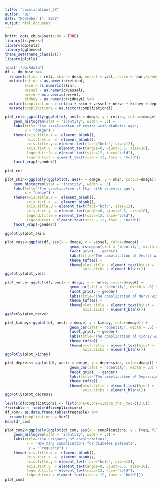 ```yaml
---
title: "complications_DZ"
author: "DZ"
date: "November 14, 2018"
output: html_document
---
```


```r
knitr::opts_chunk$set(echo = TRUE)
library(tidyverse)
library(ggplot2)
library(ggthemes)
theme_set(theme_classic())
library(plotly)
```



```r
load('./dm.Rdata')
df <- dm_base %>% 
  rename(retina = reti, skin = derm, vessel = vesl, nerve = neur,kidney = neph, depression = depress, gender = xingbie ) %>%
  mutate(retina = as.numeric(retina),
         skin = as.numeric(skin),
         vessel = as.numeric(vessel),
         nerve = as.numeric(nerve),
         kidney = as.numeric(kidney)) %>% 
  mutate(complications = retina + skin + vessel + nerve + kidney + depression) %>%
  mutate(complications = as.factor(complications))

```


```r
plot_ret<-ggplotly(ggplot(df, aes(x = dmage, y = retina, colour=dmage)) +
    geom_histogram(stat = "identity", width = .6) +
    labs(title="The complication of retina with diabetes age",
         x = "dmage") +
    theme(axis.title.x =  element_blank(),
          axis.text.x  =  element_blank(), 
          axis.title.y = element_text(face="bold", size=12),
          axis.text.y  = element_text(angle=0, vjust=0.5, size=10),
          legend.title = element_text(size=12, face="bold"),
          legend.text = element_text(size = 12, face = "bold"))+
    facet_wrap(~gender))

plot_ret
```



```r

plot_skin<-ggplotly(ggplot(df, aes(x = dmage, y = skin, colour=dmage)) +
    geom_histogram(stat = "identity", width = .6) +
    labs(title="The complication of Skin with diabetes age",
         x = "dmage") +
    theme(axis.title.x =  element_blank(),
          axis.text.x  =  element_blank(), 
          axis.title.y = element_text(face="bold", size=12),
          axis.text.y  = element_text(angle=0, vjust=0.5, size=10),
          legend.title = element_text(size=12, face="bold"),
          legend.text = element_text(size = 12, face = "bold"))+
    facet_wrap(~gender))
  
ggplotly(plot_skin)

```


```r
plot_vess<-ggplot(df, aes(x = dmage, y = vessel, color=dmage)) + 
                              geom_histogram(stat = "identity", width = .6) +
                              facet_grid(. ~ gender)
                              labs(title="The complication of Vessel with diabetes age") +
                              theme_tufte() +  
                              theme(plot.title = element_text(hjust = .5), 
                                    axis.ticks = element_blank())
ggplotly(plot_vess)
```


```r
plot_nerve<-ggplot(df, aes(x = dmage, y = nerve, color=dmage)) + 
                              geom_bar(stat = "identity", width = .6) +
                              facet_grid(. ~ gender)
                              labs(title="The complication of Nerve with diabetes age") +
                              theme_tufte() +  
                              theme(plot.title = element_text(hjust = .5), 
                                    axis.ticks = element_blank())
ggplotly(plot_nerve)
```


```r

plot_kidney<-ggplot(df, aes(x = dmage, y = kidney, color=dmage)) + 
                              geom_bar(stat = "identity", width = .6) +
                              facet_grid(. ~ gender)
                              labs(title="The complication of Kidney with diabetes age") +
                              theme_tufte() +  
                              theme(plot.title = element_text(hjust = .5), 
                                    axis.ticks = element_blank())
ggplotly(plot_kidney)

```


```r
plot_depress<-ggplot(df, aes(x = dmage, y = depression, color=dmage)) + 
                              geom_bar(stat = "identity", width = .6) +
                              facet_grid(. ~ gender)
                              labs(title="The complication of Depression with diabetes age") +
                              theme_tufte() +  
                              theme(plot.title = element_text(hjust = .5), 
                                    axis.ticks = element_blank())
ggplotly(plot_depress)
```


```r
levels(df$complications) <- list(none=0,one=1,more_than_two=c(2:6))
freqtable <- table(df$complications)
df_com<- as.data.frame.table(freqtable) %>% 
  rename(complications = Var1)
head(df_com)

plot_com2<-ggplotly(ggplot(df_com, aes(x = complications, y = Freq, fill=complications)) +
    geom_histogram(stat = "identity", width = .6) +
    labs(title="The Frequency of complications",
          x = "How many complications for diabetes patients",
           y = "Frequency") +
    theme(axis.title.x =  element_blank(),
          axis.text.x  =  element_blank(), 
          axis.title.y = element_text(face="bold", size=12),
          axis.text.y  = element_text(angle=0, vjust=0.5, size=10),
          legend.title = element_text(size=12, face="bold"),
          legend.text = element_text(size = 12, face = "bold")))
plot_com2
```

